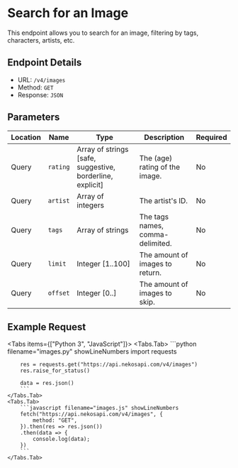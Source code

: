 
# Search for an Image

This endpoint allows you to search for an image, filtering by tags, characters, artists, etc.

## Endpoint Details

-   URL: `/v4/images`
-   Method: `GET`
-   Response: `JSON`

## Parameters

| Location | Name            | Type                                                      | Description                                                                                                    | Required |
| -------- | --------------- | --------------------------------------------------------- | -------------------------------------------------------------------------------------------------------------- | -------- |
| Query    | `rating`        | Array of strings [safe, suggestive, borderline, explicit] | The (age) rating of the image.                                                                                 | No       |
| Query    | `artist`        | Array of integers                                         | The artist's ID.                                                                                               | No       |
| Query    | `tags`          | Array of strings                                          | The tags names, comma-delimited.                                                                               | No       |
| Query    | `limit`         | Integer [1..100]                                          | The amount of images to return.                                                                                | No       |
| Query    | `offset`        | Integer [0..]                                             | The amount of images to skip.                                                                                  | No       |

## Example Request

<Tabs items={["Python 3", "JavaScript"]}>
    <Tabs.Tab>
        ```python filename="images.py" showLineNumbers
        import requests

        res = requests.get("https://api.nekosapi.com/v4/images")
        res.raise_for_status()

        data = res.json()
        ```
    </Tabs.Tab>
    <Tabs.Tab>
        ```javascript filename="images.js" showLineNumbers
        fetch("https://api.nekosapi.com/v4/images", {
            method: "GET",
        }).then(res => res.json())
        .then(data => {
            console.log(data);
        })
        ```
    </Tabs.Tab>

</Tabs>
